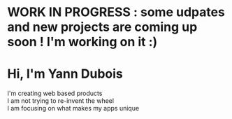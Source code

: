 # WORK IN PROGRESS : some udpates and new projects are coming up soon ! I'm working on it :)

# Hi, I'm Yann Dubois

I'm creating web based products <Br />
I am not trying to re-invent the wheel <Br />
I am focusing on what makes my apps unique <Br />

